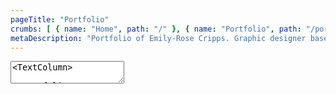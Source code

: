 ```yaml
---
pageTitle: "Portfolio"
crumbs: [ { name: "Home", path: "/" }, { name: "Portfolio", path: "/portfolio" } ]
metaDescription: "Portfolio of Emily-Rose Cripps. Graphic designer based in Oxford, UK. Book-making, exhibition design and more."
---
```


<TextArea>
<TextColumn>

# Portfolio

</TextColumn>
</TextArea>

<NavigationTiles>

<NavigationTile 
    title="Giraffe About Town"
    linkPage="/portfolio/giraffe-about-town"
    imagePath="portfolio/giraffe-about-town/giraffe-about-town-thumb.jpg"
    imageAlt="Giraffe About Town"
/>

<NavigationTile 
    title="We're Not Scavengers"
    linkPage="/portfolio/were-not-scavengers"
    imagePath="portfolio/were-not-scavengers/were-not-scavengers-thumb.jpg"
    imageAlt="We're Not Scavengers"
/>

<NavigationTile 
    title="Novels Reimagined"
    linkPage="/portfolio/novels-reimagined"
    imagePath="portfolio/novels-reimagined/novels-reimagined-thumb.jpg"
    imageAlt="Novels Reimagined"
/>

</NavigationTiles>

<NavigationTiles>

<NavigationTile 
    title="Golden Snub-Nosed"
    linkPage="/portfolio/golden-snub-nosed"
    imagePath="portfolio/golden-snub-nosed/illustrations-golden-snub-nosed.jpg"
    imageAlt="Golden Snub-Nosed"
/>

<NavigationTile 
    title="Prop Box"
    linkPage="/portfolio/prop-box"
    imagePath="portfolio/prop-box/university-prop-box.jpg"
    imageAlt="Prop Box"
/>

<NavigationTile 
    title="Naturalis"
    linkPage="/portfolio/naturalis"
    imagePath="portfolio/naturalis/university-naturalis.jpg"
    imageAlt="Naturalis"
/>


</NavigationTiles>


<NavigationTiles>


<NavigationTile 
    title="Exhibition"
    linkPage="/portfolio/exhibition"
    imagePath="portfolio/exhibition/university-exhibition.jpg"
    imageAlt="Exhibition"
/>

<NavigationTile 
    title="European Bee Eater"
    linkPage="/portfolio/european-bee-eater"
    imagePath="portfolio/european-bee-eater/illustrations-european-bee-eater.jpg"
    imageAlt="European Bee Eater"
/>

<NavigationTile 
    title="It Happened Here"
    linkPage="/portfolio/it-happened-here"
    imagePath="portfolio/it-happened-here/personal-it-happened-here.jpg"
    imageAlt="It Happened Here"
/>

</NavigationTiles>

